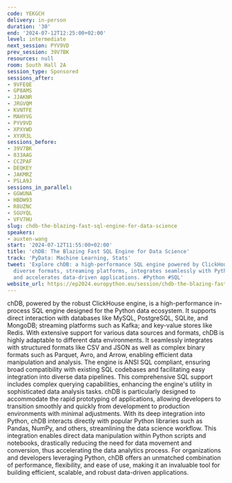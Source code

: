 ```yaml
---
code: YEKGCH
delivery: in-person
duration: '30'
end: '2024-07-12T12:25:00+02:00'
level: intermediate
next_session: PYV9VD
prev_session: 39V7BK
resources: null
room: South Hall 2A
session_type: Sponsored
sessions_after:
- 9VFEQE
- GP8AMS
- JJAKNR
- JRGVQM
- KVNTFE
- MAHYVG
- PYV9VD
- XPXYWD
- XYXR3L
sessions_before:
- 39V7BK
- 833AAG
- CCZPAF
- DEQKEY
- JAKMRZ
- PSLA9J
sessions_in_parallel:
- GGWUNA
- HBDW93
- R8UZNC
- SGUYQL
- VFV7HU
slug: chdb-the-blazing-fast-sql-engine-for-data-science
speakers:
- auxten-wang
start: '2024-07-12T11:55:00+02:00'
title: 'chDB: The Blazing Fast SQL Engine for Data Science'
track: 'PyData: Machine Learning, Stats'
tweet: 'Explore chDB: a high-performance SQL engine powered by ClickHouse. It supports
  diverse formats, streaming platforms, integrates seamlessly with Python libraries,
  and accelerates data-driven applications. #Python #SQL'
website_url: https://ep2024.europython.eu/session/chdb-the-blazing-fast-sql-engine-for-data-science
---
```


chDB, powered by the robust ClickHouse engine, is a high-performance in-process SQL engine designed for the Python data ecosystem. It supports direct interaction with databases like MySQL, PostgreSQL, SQLite, and MongoDB; streaming platforms such as Kafka; and key-value stores like Redis. With extensive support for various data sources and formats, chDB is highly adaptable to different data environments. It seamlessly integrates with structured formats like CSV and JSON as well as complex binary formats such as Parquet, Avro, and Arrow, enabling efficient data manipulation and analysis.
The engine is ANSI SQL compliant, ensuring broad compatibility with existing SQL codebases and facilitating easy integration into diverse data pipelines. This comprehensive SQL support includes complex querying capabilities, enhancing the engine's utility in sophisticated data analysis tasks. chDB is particularly designed to accommodate the rapid prototyping of applications, allowing developers to transition smoothly and quickly from development to production environments with minimal adjustments.
With its deep integration into Python, chDB interacts directly with popular Python libraries such as Pandas, NumPy, and others, streamlining the data science workflow. This integration enables direct data manipulation within Python scripts and notebooks, drastically reducing the need for data movement and conversion, thus accelerating the data analytics process.
For organizations and developers leveraging Python, chDB offers an unmatched combination of performance, flexibility, and ease of use, making it an invaluable tool for building efficient, scalable, and robust data-driven applications.
